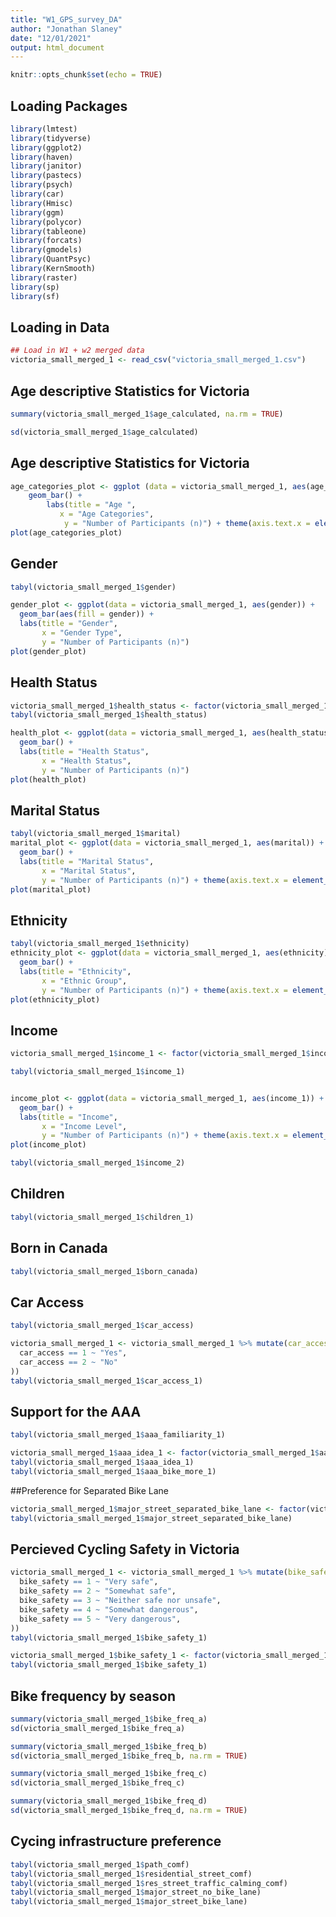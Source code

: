```yaml
---
title: "W1_GPS_survey_DA"
author: "Jonathan Slaney"
date: "12/01/2021"
output: html_document
---
```


```r
knitr::opts_chunk$set(echo = TRUE)
```

## Loading Packages
```r
library(lmtest)
library(tidyverse)
library(ggplot2)
library(haven)
library(janitor)
library(pastecs)
library(psych)
library(car)
library(Hmisc)
library(ggm)
library(polycor)
library(tableone)
library(forcats)
library(gmodels)
library(QuantPsyc)
library(KernSmooth)
library(raster)
library(sp)
library(sf)
```

## Loading in Data
```r
## Load in W1 + w2 merged data
victoria_small_merged_1 <- read_csv("victoria_small_merged_1.csv")
```


## Age descriptive Statistics for Victoria
```r
summary(victoria_small_merged_1$age_calculated, na.rm = TRUE)

sd(victoria_small_merged_1$age_calculated)
```

## Age descriptive Statistics for Victoria
```r
age_categories_plot <- ggplot (data = victoria_small_merged_1, aes(age_categories)) + 
    geom_bar() + 
        labs(title = "Age ", 
           x = "Age Categories", 
            y = "Number of Participants (n)") + theme(axis.text.x = element_text(angle=60, hjust=1))
plot(age_categories_plot)
```

## Gender
```r
tabyl(victoria_small_merged_1$gender)

gender_plot <- ggplot(data = victoria_small_merged_1, aes(gender)) +
  geom_bar(aes(fill = gender)) +
  labs(title = "Gender",
       x = "Gender Type",
       y = "Number of Participants (n)")
plot(gender_plot)
```

## Health Status
```r
victoria_small_merged_1$health_status <- factor(victoria_small_merged_1$health_status, c("Poor", "Fair", "Good", "Very Good", "Excellent"))
tabyl(victoria_small_merged_1$health_status)

health_plot <- ggplot(data = victoria_small_merged_1, aes(health_status)) +
  geom_bar() +
  labs(title = "Health Status",
       x = "Health Status",
       y = "Number of Participants (n)") 
plot(health_plot)
```

## Marital Status
```r
tabyl(victoria_small_merged_1$marital)
marital_plot <- ggplot(data = victoria_small_merged_1, aes(marital)) +
  geom_bar() +
  labs(title = "Marital Status",
       x = "Marital Status",
       y = "Number of Participants (n)") + theme(axis.text.x = element_text(angle=60, hjust=1))
plot(marital_plot)
```

## Ethnicity 
```r
tabyl(victoria_small_merged_1$ethnicity)
ethnicity_plot <- ggplot(data = victoria_small_merged_1, aes(ethnicity)) +
  geom_bar() +
  labs(title = "Ethnicity",
       x = "Ethnic Group",
       y = "Number of Participants (n)") + theme(axis.text.x = element_text(angle=60, hjust=1))
plot(ethnicity_plot)
```

## Income
```r

victoria_small_merged_1$income_1 <- factor(victoria_small_merged_1$income_1, c("No income", "$1 to $9,999", "$10,000 to $14,999", "$15,000 to $19,999", "$20,000 to $29,999", "$30,000 to $39,999", "$40,000 to $49,999","$50,000 to $99,999","$100,000 to $149,999","$150,000 to $199,999", "$200,000 or more", "I don't know/Prefer not to answer"))

tabyl(victoria_small_merged_1$income_1)


income_plot <- ggplot(data = victoria_small_merged_1, aes(income_1)) +
  geom_bar() +
  labs(title = "Income",
       x = "Income Level",
       y = "Number of Participants (n)") + theme(axis.text.x = element_text(angle=60, hjust=1))
plot(income_plot)

tabyl(victoria_small_merged_1$income_2)
```

## Children 
```r
tabyl(victoria_small_merged_1$children_1)
```

## Born in Canada
```r
tabyl(victoria_small_merged_1$born_canada)
```

## Car Access
```r
tabyl(victoria_small_merged_1$car_access)

victoria_small_merged_1 <- victoria_small_merged_1 %>% mutate(car_access_1 = case_when(
  car_access == 1 ~ "Yes",
  car_access == 2 ~ "No"
))
tabyl(victoria_small_merged_1$car_access_1)

```

## Support for the AAA
```r
tabyl(victoria_small_merged_1$aaa_familiarity_1)

victoria_small_merged_1$aaa_idea_1 <- factor(victoria_small_merged_1$aaa_idea_1, c("I don't know", "Very bad idea", "Somewhat bad idea", "Somewhat good idea", "Very good idea"))
tabyl(victoria_small_merged_1$aaa_idea_1)
tabyl(victoria_small_merged_1$aaa_bike_more_1)
```

##Preference for Separated Bike Lane
```r
victoria_small_merged_1$major_street_separated_bike_lane <- factor(victoria_small_merged_1$major_street_separated_bike_lane, c( "Very uncomfortable", "Somewhat uncomfortable", "Somewhat comfortable", "Very comfortable", "I don't know/Prefer not to answer"))
tabyl(victoria_small_merged_1$major_street_separated_bike_lane)
```

## Percieved Cycling Safety in Victoria
```r
victoria_small_merged_1 <- victoria_small_merged_1 %>% mutate(bike_safety_1 = case_when(
  bike_safety == 1 ~ "Very safe",
  bike_safety == 2 ~ "Somewhat safe",
  bike_safety == 3 ~ "Neither safe nor unsafe",
  bike_safety == 4 ~ "Somewhat dangerous",
  bike_safety == 5 ~ "Very dangerous",
))
tabyl(victoria_small_merged_1$bike_safety_1)

victoria_small_merged_1$bike_safety_1 <- factor(victoria_small_merged_1$bike_safety_1, c( "Very safe", "Somewhat safe", "Neither safe nor unsafe", "Somewhat dangerous", "Very dangerous"))
tabyl(victoria_small_merged_1$bike_safety_1)
```

## Bike frequency by season
```r
summary(victoria_small_merged_1$bike_freq_a)
sd(victoria_small_merged_1$bike_freq_a)

summary(victoria_small_merged_1$bike_freq_b)
sd(victoria_small_merged_1$bike_freq_b, na.rm = TRUE)

summary(victoria_small_merged_1$bike_freq_c)
sd(victoria_small_merged_1$bike_freq_c)

summary(victoria_small_merged_1$bike_freq_d)
sd(victoria_small_merged_1$bike_freq_d, na.rm = TRUE)
```

## Cycing infrastructure preference
```r
tabyl(victoria_small_merged_1$path_comf)
tabyl(victoria_small_merged_1$residential_street_comf)
tabyl(victoria_small_merged_1$res_street_traffic_calming_comf)
tabyl(victoria_small_merged_1$major_street_no_bike_lane)
tabyl(victoria_small_merged_1$major_street_bike_lane)
```
